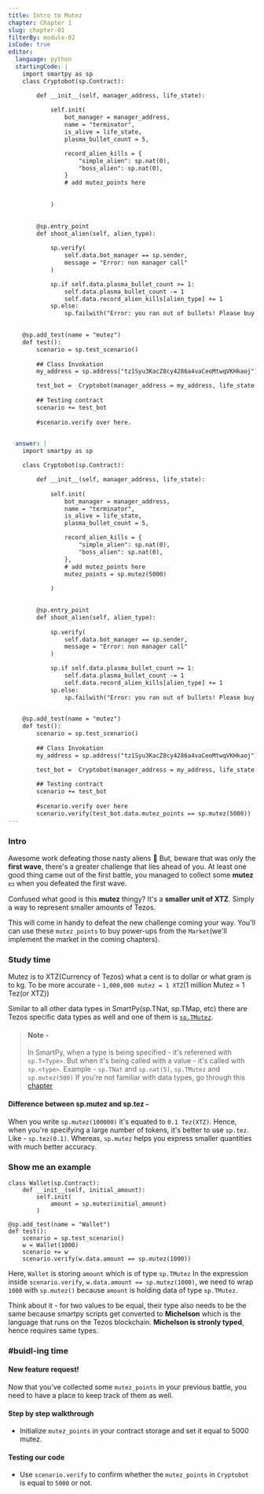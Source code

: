 ```yaml
---
title: Intro to Mutez
chapter: Chapter 1
slug: chapter-01
filterBy: module-02
isCode: true
editor:
  language: python
  startingCode: |
    import smartpy as sp
    class Cryptobot(sp.Contract):

        def __init__(self, manager_address, life_state):
            
            self.init(
                bot_manager = manager_address,
                name = "terminator",
                is_alive = life_state,
                plasma_bullet_count = 5,

                record_alien_kills = {
                    "simple_alien": sp.nat(0), 
                    "boss_alien": sp.nat(0), 
                }
                # add mutez_points here
                
                
            )

            
        @sp.entry_point
        def shoot_alien(self, alien_type):
            
            sp.verify(
                self.data.bot_manager == sp.sender, 
                message = "Error: non manager call"
            )

            sp.if self.data.plasma_bullet_count >= 1:
                self.data.plasma_bullet_count -= 1
                self.data.record_alien_kills[alien_type] += 1
            sp.else:
                sp.failwith("Error: you ran out of bullets! Please buy more!")

        
    @sp.add_test(name = "mutez")
    def test():
        scenario = sp.test_scenario()
        
        ## Class Invokation
        my_address = sp.address("tz1Syu3KacZ8cy4286a4vaCeoMtwqVKHkaoj")

        test_bot =  Cryptobot(manager_address = my_address, life_state = True)
        
        ## Testing contract
        scenario += test_bot
        
        #scenario.verify over here.
        

  answer: |  
    import smartpy as sp

    class Cryptobot(sp.Contract):

        def __init__(self, manager_address, life_state):
            
            self.init(
                bot_manager = manager_address,
                name = "terminator",
                is_alive = life_state,
                plasma_bullet_count = 5,

                record_alien_kills = {
                    "simple_alien": sp.nat(0), 
                    "boss_alien": sp.nat(0), 
                },
                # add mutez_points here
                mutez_points = sp.mutez(5000)
                
            )

            
        @sp.entry_point
        def shoot_alien(self, alien_type):
            
            sp.verify(
                self.data.bot_manager == sp.sender, 
                message = "Error: non manager call"
            )

            sp.if self.data.plasma_bullet_count >= 1:
                self.data.plasma_bullet_count -= 1
                self.data.record_alien_kills[alien_type] += 1
            sp.else:
                sp.failwith("Error: you ran out of bullets! Please buy more!")

        
    @sp.add_test(name = "mutez")
    def test():
        scenario = sp.test_scenario()
        
        ## Class Invokation
        my_address = sp.address("tz1Syu3KacZ8cy4286a4vaCeoMtwqVKHkaoj")

        test_bot =  Cryptobot(manager_address = my_address, life_state = True)
        
        ## Testing contract
        scenario += test_bot
        
        #scenario.verify over here
        scenario.verify(test_bot.data.mutez_points == sp.mutez(5000))
---
```


### Intro
Awesome work defeating those nasty aliens :rocket: 
But, beware that was only the **first wave**, there's a greater challenge that lies ahead of you.
At least one good thing came out of the first battle, you managed to collect some **mutez** 💵 when you defeated the first wave.

Confused what good is this **mutez** thingy? 
It's a **smaller unit of XTZ**. 
Simply a way to represent smaller amounts of Tezos.

This will come in handy to defeat the new challenge coming your way. 
You'll can use these `mutez_points` to buy power-ups from the `Market`(we'll implement the market in the coming chapters).


### Study time
Mutez is to XTZ(Currency of Tezos) what a cent is to dollar or what gram is to kg.
To be more accurate - 
`1,000,000 mutez = 1 XTZ`(1 million Mutez = 1 Tez(or XTZ))

Similar to all other data types in SmartPy(sp.TNat, sp.TMap, etc) there are Tezos specific data types as well and one of them is [`sp.TMutez`](https://smartpy.io/dev/reference.html#_mutez).

> #### Note - 
> In SmartPy, when a type is being specified - it's referened with `sp.T<Type>`. But when it's being called with a value - it's called with `sp.<type>`.
> Example - `sp.TNat` and `sp.nat(5)`, `sp.TMutez` and `sp.mutez(500)`
> If you're not familiar with data types, go through this [chapter](https://cryptocodeschool.in/lesson/chapter-08)

#### Difference between sp.mutez and sp.tez - 
When you write `sp.mutez(100000)` it's equated to `0.1 Tez(XTZ)`.
Hence, when you're specifying a large number of tokens, it's better to use `sp.tez`. Like - `sp.tez(0.1)`.
Whereas, `sp.mutez` helps you express smaller quantities with much better accuracy.

### Show me an example
```python=
class Wallet(sp.Contract):
    def __init__(self, initial_amount):
        self.init(
            amount = sp.mutez(initial_amount)
        )
    
@sp.add_test(name = "Wallet")
def test():
    scenario = sp.test_scenario()
    w = Wallet(1000)
    scenario += w
    scenario.verify(w.data.amount == sp.mutez(1000))
```
Here, `Wallet` is storing `amount` which is of type `sp.TMutez`
In the expression inside `scenario.verify`, `w.data.amount == sp.mutez(1000)`, we need to wrap `1000` with `sp.mutez()` because `amount` is holding data of type `sp.TMutez`.

Think about it - for two values to be equal, their type also needs to be the same because smartpy scripts get converted to **Michelson** which is the language that runs on the Tezos blockchain. **Michelson is stronly typed**, hence requires same types.

### #buidl-ing time

#### New feature request!
Now that you've collected some `mutez_points` in your previous battle, you need to have a place to keep track of them as well.

#### Step by step walkthrough
- Initialize `mutez_points` in your contract storage and set it equal to 5000 mutez.
    
#### Testing our code
- Use `scenario.verify` to confirm whether the `mutez_points` in `Cryptobot` is equal to `5000` or not.
